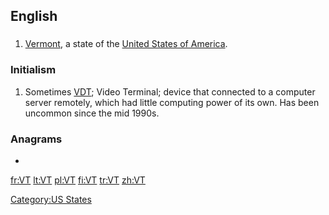 {{also|vt|Vt.|␋}}
==English==

==={{abbreviation}}===
{{infl|en|abbreviation}}

# [[Vermont]], a state of the [[United States of America]].

===Initialism===
{{infl|en|initialism}}

# {{dated}} Sometimes [[VDT]]; Video Terminal; device that connected to a computer server remotely, which had little computing power of its own. Has been uncommon since the mid 1990s.

===Anagrams===
* {{alphagram|[[TV#English|TV]]}} 

[[Category:US States]]

[[fr:VT]]
[[lt:VT]]
[[pl:VT]]
[[fi:VT]]
[[tr:VT]]
[[zh:VT]]